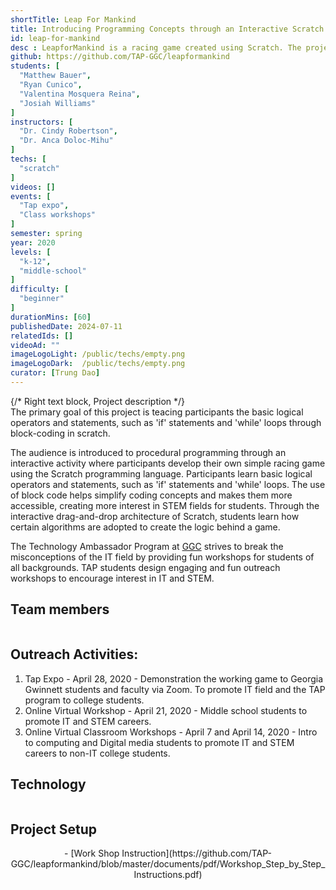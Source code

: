 ```yaml
---
shortTitle: Leap For Mankind
title: Introducing Programming Concepts through an Interactive Scratch Workshop
id: leap-for-mankind
desc : LeapforMankind is a racing game created using Scratch. The project aims to teach the concepts of "If statements" and "while loops" through block-coding in Scratch. This project was created through TAP (Technology Ambassador Program) at GGC (Georgia Gwinnett College) which aims to introduce the IT major to audiences that wouldn't have considered the IT field piror to their experience with a TAP workshop.
github: https://github.com/TAP-GGC/leapformankind
students: [
  "Matthew Bauer",
  "Ryan Cunico",
  "Valentina Mosquera Reina",
  "Josiah Williams"
]
instructors: [
  "Dr. Cindy Robertson",
  "Dr. Anca Doloc-Mihu"
] 
techs: [
  "scratch"
]
videos: []
events: [
  "Tap expo",
  "Class workshops"
]
semester: spring
year: 2020
levels: [
  "k-12",
  "middle-school"
] 
difficulty: [
  "beginner"
] 
durationMins: [60]
publishedDate: 2024-07-11
relatedIds: []
videoAd: ""
imageLogoLight: /public/techs/empty.png
imageLogoDark:  /public/techs/empty.png
curator: [Trung Dao]
---
```





{/* Right text block, Project description */}	
The primary goal of this project is teacing participants the basic logical operators and statements, such as 'if' statements and 'while' loops through block-coding in scratch.

The audience is introduced to procedural programming through an interactive activity where participants develop their own simple racing game using the Scratch programming language. Participants learn basic logical operators and statements, such as 'if' statements and 'while' loops.
The use of block code helps simplify coding concepts and makes them more accessible, creating more interest in STEM fields for students. Through the interactive drag-and-drop architecture of Scratch, students learn how certain algorithms are adopted to create the logic behind a game.

The Technology Ambassador Program at [GGC](http://www.ggc.edu/tap) strives to break the misconceptions of the IT field by providing fun workshops for students of all backgrounds. TAP students design engaging and fun outreach workshops to encourage interest in IT and STEM.


## Team members
<div style='text-align:center; display: flex; justify-content: center; font-size: 1.25em;'>
<Logo src={GroupPhoto1.src} alt="" />
<Logo src={GroupPhoto2.src} alt="" />
<Logo src={GroupPhoto3.src} alt="" />
</div>

## Outreach Activities:
1. Tap Expo - April 28, 2020 - Demonstration the working game to Georgia Gwinnett students and faculty via Zoom. To promote IT field and the TAP program to college students.
2. Online Virtual Workshop - April 21, 2020 - Middle school students to promote IT and STEM careers.
3. Online Virtual Classroom Workshops - April 7 and April 14, 2020 - Intro to computing and Digital media students to promote IT and STEM careers to non-IT college students.

 ## Technology
  <div style='text-align:center; display: flex; justify-content: center; font-size: 1.25em;'>
  <Logo src= {ScratchLogo.src} alt="Scratch" link="https://scratch.mit.edu/" />
  </div>

  ## Project Setup
<div style='text-align:center; justify-content: center; font-size: 1em; top-margin: 50px; bottom-margin: 100px; ' >
- [Work Shop Instruction](https://github.com/TAP-GGC/leapformankind/blob/master/documents/pdf/Workshop_Step_by_Step_Instructions.pdf)
<Clip src="v-GUbj7DMEE" showIframe={true}/>

</div>